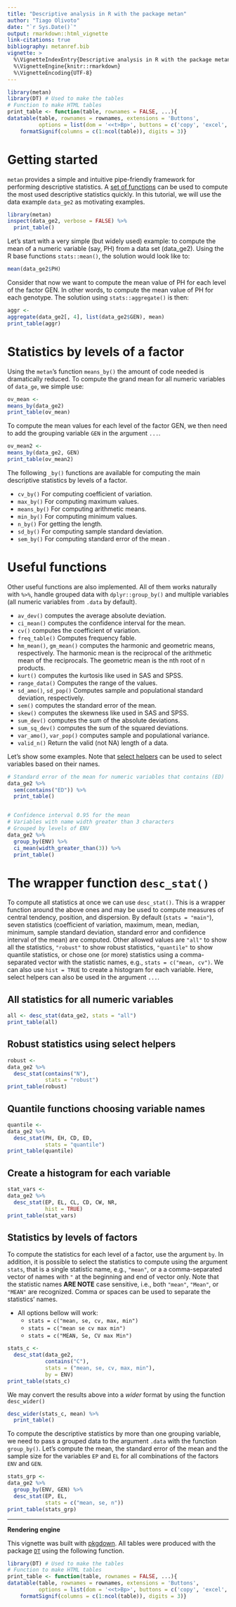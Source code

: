 ```yaml
---
title: "Descriptive analysis in R with the package metan"
author: "Tiago Olivoto"
date: "`r Sys.Date()`"
output: rmarkdown::html_vignette
link-citations: true
bibliography: metanref.bib 
vignette: >
  %\VignetteIndexEntry{Descriptive analysis in R with the package metan}
  %\VignetteEngine{knitr::rmarkdown}
  %\VignetteEncoding{UTF-8}
---
```


```r
library(metan)
library(DT) # Used to make the tables
# Function to make HTML tables
print_table <- function(table, rownames = FALSE, ...){
datatable(table, rownames = rownames, extensions = 'Buttons',
          options = list(dom = '<<t>Bp>', buttons = c('copy', 'excel', 'pdf', 'print')), ...) %>%
    formatSignif(columns = c(1:ncol(table)), digits = 3)}

```

# Getting started
`metan` provides a simple and intuitive pipe-friendly framework for performing descriptive statistics.  A [set of functions](https://tiagoolivoto.github.io/metan/reference/utils_stats.html) can be used to compute the most used descriptive statistics quickly. In this tutorial, we will use the data example `data_ge2` as motivating examples.
```r
library(metan)
inspect(data_ge2, verbose = FALSE) %>%
  print_table()
```

Let's start with a very simple (but widely used) example: to compute the mean of a numeric variable (say, PH) from a data set (data_ge2). Using the R base functions `stats::mean()`, the solution would look like to:

```r
mean(data_ge2$PH)

```

Consider that now we want to compute the mean value of PH for each level of the factor GEN. In other words, to compute the mean value of PH for each genotype. The solution using `stats::aggregate()` is then:

```r
aggr <- 
aggregate(data_ge2[, 4], list(data_ge2$GEN), mean)
print_table(aggr)
```

# Statistics by levels of a factor
Using the `metan`'s function `means_by()` the amount of code needed is dramatically reduced. To compute the grand mean for all numeric variables of `data_ge`, we simple use:
```r
ov_mean <- 
means_by(data_ge2)
print_table(ov_mean)

```

To compute the mean values for each level of the factor GEN, we then need to add the grouping variable `GEN` in the argument `...`.
```r
ov_mean2 <- 
means_by(data_ge2, GEN)
print_table(ov_mean2)

```

The following `_by()` functions are available for computing the main descriptive statistics by levels of a factor.

 - `cv_by()` For computing coefficient of variation.
 - `max_by()` For computing maximum values.
 - `means_by()` For computing arithmetic means.
 - `min_by()` For computing minimum values.
 - `n_by()` For getting the length.
 - `sd_by()` For computing sample standard deviation.
 - `sem_by()` For computing standard error of the mean .

# Useful functions
Other useful functions are also implemented. All of them works naturally with `%>%`, handle grouped data with `dplyr::group_by()` and multiple variables (all numeric variables from `.data` by default).
 
 - `av_dev()` computes the average absolute deviation.
 - `ci_mean()` computes the confidence interval for the mean.
 - `cv()` computes the coefficient of variation.
 - `freq_table()` Computes frequency fable.
 - `hm_mean()`, `gm_mean()` computes the harmonic and geometric means, respectively. The harmonic mean is the reciprocal of the arithmetic mean of the reciprocals. The geometric mean is the nth root of n products.
 - `kurt()` computes the kurtosis like used in SAS and SPSS.
 - `range_data()` Computes the range of the values.
 - `sd_amo()`, `sd_pop()` Computes sample and populational standard deviation, respectively.
 - `sem()` computes the standard error of the mean.
 - `skew()` computes the skewness like used in SAS and SPSS.
 - `sum_dev()` computes the sum of the absolute deviations.
 - `sum_sq_dev()` computes the sum of the squared deviations.
 - `var_amo()`, `var_pop()` computes sample and populational variance.
 - `valid_n()` Return the valid (not NA) length of a data.

Let's show some examples. Note that [select helpers](https://tiagoolivoto.github.io/metan/articles/vignettes_helper.html#select-helpers) can be used to select variables based on their names.

```r
# Standard error of the mean for numeric variables that contains (ED)
data_ge2 %>% 
  sem(contains("ED")) %>% 
  print_table()


# Confidence interval 0.95 for the mean
# Variables with name width greater than 3 characters
# Grouped by levels of ENV
data_ge2 %>%
  group_by(ENV) %>%
  ci_mean(width_greater_than(3)) %>% 
  print_table()
```


# The wrapper function `desc_stat()`

To compute all statistics at once we can use `desc_stat()`. This is a wrapper function around the above ones and may be used to compute measures of central tendency, position, and dispersion. By default (`stats = "main"`), seven statistics (coefficient of variation, maximum, mean, median, minimum, sample standard deviation, standard error and confidence interval of the mean) are computed. Other allowed values are `"all"` to show all the statistics, `"robust"` to show robust statistics, `"quantile"` to show quantile statistics, or chose one (or more) statistics using a comma-separated vector with the statistic names, e.g., `stats = c("mean, cv")`. We can also use `hist = TRUE` to create a histogram for each variable. Here, select helpers can also be used in the argument `...`.

## All statistics for all numeric variables
```r
all <- desc_stat(data_ge2, stats = "all")
print_table(all)
```

## Robust statistics using select helpers
```r
robust <- 
data_ge2 %>%
  desc_stat(contains("N"),
            stats = "robust")
print_table(robust)
```

## Quantile functions choosing variable names
```r
quantile <- 
data_ge2 %>%
  desc_stat(PH, EH, CD, ED,
            stats = "quantile")
print_table(quantile)
```

## Create a histogram for each variable
```r
stat_vars <- 
data_ge2 %>%
  desc_stat(EP, EL, CL, CD, CW, NR,
            hist = TRUE)
print_table(stat_vars)
```

## Statistics by levels of factors
To compute the statistics for each level of a factor, use the argument `by`. In addition, it is possible to select the statistics to compute using the argument `stats`, that is a single statistic name, e.g., `"mean"`, or a a comma-separated vector of names with `"` at the beginning and end of vector only. Note that the statistic names **ARE NOTE** case sensitive, i.e., both `"mean"`, `"Mean"`, or  `"MEAN"` are recognized. Comma or spaces can be used to separate the statistics' names.

* All options bellow will work:
   * `stats = c("mean, se, cv, max, min")`
   * `stats = c("mean se cv max min")`
   * `stats = c("MEAN, Se, CV max Min")`


```r
stats_c <- 
  desc_stat(data_ge2,
            contains("C"),
            stats = ("mean, se, cv, max, min"),
            by = ENV)
print_table(stats_c)
```

We may convert the results above into a *wider* format by using the function `desc_wider()`

```r
desc_wider(stats_c, mean) %>% 
  print_table()
```

To compute the descriptive statistics by more than one grouping variable, we need to pass a grouped data to the argument `.data` with the function `group_by()`. Let's compute the mean, the standard error of the mean and the sample size for the variables `EP` and `EL` for all combinations of the factors `ENV` and `GEN`.

```r
stats_grp <- 
data_ge2 %>% 
  group_by(ENV, GEN) %>% 
  desc_stat(EP, EL,
            stats = c("mean, se, n"))
print_table(stats_grp)
```

_______________________________________________________________________________________________
**Rendering engine**

This vignette was built with [pkgdown](https://pkgdown.r-lib.org/). All tables were produced with the package [`DT`](https://rstudio.github.io/DT/) using the following function.

```r
library(DT) # Used to make the tables
# Function to make HTML tables
print_table <- function(table, rownames = FALSE, ...){
datatable(table, rownames = rownames, extensions = 'Buttons',
          options = list(dom = '<<t>Bp>', buttons = c('copy', 'excel', 'pdf', 'print')), ...) %>%
    formatSignif(columns = c(1:ncol(table)), digits = 3)}

```



